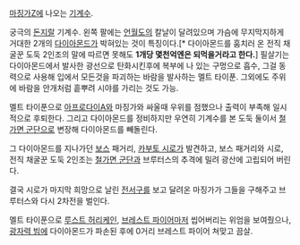 [[마징가Z]]에 나오는 [[기계수]].

궁극의 [[돈지랄]] 기계수. 왼쪽 팔에는 [[언월도]]의 칼날이 달려있으며 가슴에 무지막지하게 거대한 2개의 [[다이아몬드]]가 박혀있는 것이 특징이다.[* 다이아몬드를 훔치러 온 전직 채굴꾼 도둑 2인조의 말에 따르면 못해도 '''1개당 몇천억엔은 되먹을거라고 한다.'''] 필살기는 다이아몬드에서 발사한 광선으로 탄화시킨후에 복부에 나 있는 구멍으로 흡수, 그걸 동력으로 사용해 입에서 모든것을 파괴하는 바람을 발사하는 멜트 타이푼. 그외에도 주위에 바람을 안개처럼 흩뿌려 시야를 가리는 것도 가능.

멜트 타이푼으로 [[아프로다이A]]와 마징가와 싸울때 우위를 점했으나 출력이 부족해 일시적으로 후퇴한다. 그리고 다이아몬드를 정비하지만 우연히 기계수를 본 도둑 둘이서 [[철가면 군단]]으로 변장해 다이아몬드를 빼돌린다.

그 다이아몬드를 지나가던 [[보스]] 패거리, [[카부토 시로]]가 발견하고, 보스 패거리와 시로, 전직 채굴꾼 도둑 2인조는 [[철가면 군단]]과 브루터스의 추격에 밀려 광산에 고립되어 버린다.

결국 시로가 마지막 희망으로 날린 [[전서구]]를 보고 달려온 마징가가 그들을 구해주고 브루터스와 다시 2차전을 벌인다.

멜트 타이푼으로 [[루스트 허리케인]], [[브레스트 파이어]]마저 씹어버리는 위엄을 보여줬으나, [[광자력 빔]]에 다이아몬드가 파손된 후에 0거리 브레스트 파이어 쳐맞고 끔살.
